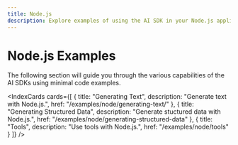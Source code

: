 ```yaml
---
title: Node.js
description: Explore examples of using the AI SDK in your Node.js application.
---
```


# Node.js Examples

The following section will guide you through the various capabilities of the AI SDKs using minimal code examples.

<IndexCards
  cards={[
    {
      title: "Generating Text",
      description: "Generate text with Node.js.",
      href: "/examples/node/generating-text/"
    },
    {
      title: "Generating Structured Data",
      description: "Generate stuctured data with Node.js.",
      href: "/examples/node/generating-structured-data"
    },
    {
      title: "Tools",
      description: "Use tools with Node.js.",
      href: "/examples/node/tools"
    }
  ]}
/>
